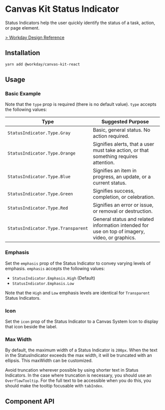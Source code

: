 


<Meta title="Components/Indicators/Status Indicator" component={StatusIndicator} />

# Canvas Kit Status Indicator

Status Indicators help the user quickly identify the status of a task, action, or page element.

[> Workday Design Reference](https://design.workday.com/components/indicators/status-indicators)

## Installation

```sh
yarn add @workday/canvas-kit-react
```

## Usage

### Basic Example

<ExampleCodeBlock code={Basic} />

Note that the `type` prop is required (there is no default value). `type` accepts the following
values:

| Type                               | Suggested Purpose                                                                              |
| ---------------------------------- | ---------------------------------------------------------------------------------------------- |
| `StatusIndicator.Type.Gray`        | Basic, general status. No action required.                                                     |
| `StatusIndicator.Type.Orange`      | Signifies alerts, that a user must take action, or that something requires attention.          |
| `StatusIndicator.Type.Blue`        | Signifies an item in progress, an update, or a current status.                                 |
| `StatusIndicator.Type.Green`       | Signifies success, completion, or celebration.                                                 |
| `StatusIndicator.Type.Red`         | Signifies an error or issue, or removal or destruction.                                        |
| `StatusIndicator.Type.Transparent` | General status and related information intended for use on top of imagery, video, or graphics. |

### Emphasis

Set the `emphasis` prop of the Status Indicator to convey varying levels of emphasis. `emphasis`
accepts the following values:

- `StatusIndicator.Emphasis.High` (Default)
- `StatusIndicator.Emphasis.Low`

<ExampleCodeBlock code={Emphasis} />

Note that the `High` and `Low` emphasis levels are identical for `Transparent` Status Indicators.

### Icon

Set the `icon` prop of the Status Indicator to a Canvas System Icon to display that icon beside the
label.

<ExampleCodeBlock code={Icon} />

### Max Width

By default, the maximum width of a Status Indicator is `200px`. When the text in the StatusIndicator
exceeds the max width, it will be truncated with an ellipsis. This maxWidth can be customized.

Avoid truncation wherever possible by using shorter text in Status Indicators. In the case where
truncation is necessary, you should use an `OverflowTooltip`. For the full text to be accessible
when you do this, you should make the tooltip focusable with `tabIndex`.

<ExampleCodeBlock code={MaxWidth} />

## Component API

<SymbolDoc name="StatusIndicator" fileName="/react/" hideDescription />
